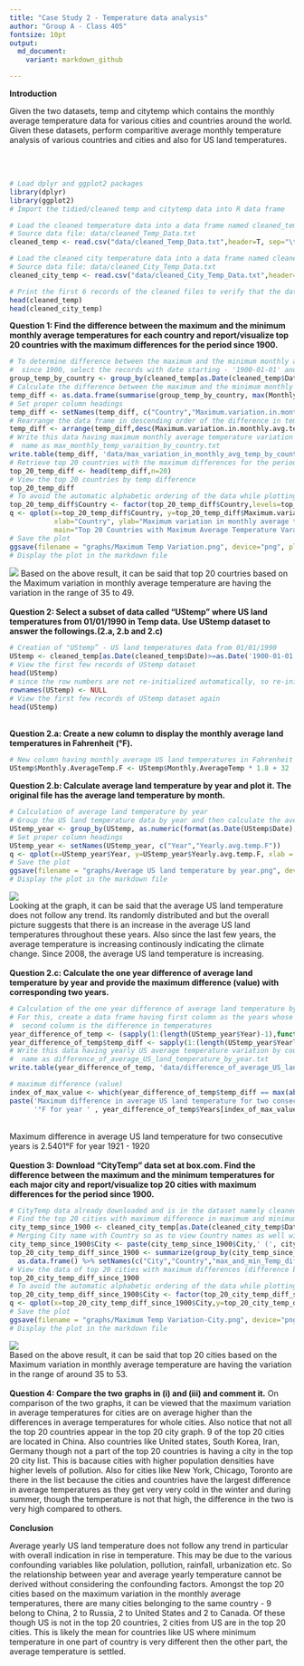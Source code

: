 ```yaml
---
title: "Case Study 2 - Temperature data analysis"
author: "Group A - Class 405"
fontsize: 10pt
output: 
  md_document:
    variant: markdown_github

---
```


<b>Introduction</b>
<br>
<p>
Given the two datasets, temp and citytemp which contains the monthly average temperature data for various cities and countries around the world.  Given these datasets, perform comparitive average monthly temperature analysis of various countries and cities and also for US land temperatures. 
</p>
<br>
<br>

```r
# Load dplyr and ggplot2 packages
library(dplyr)
library(ggplot2)
# Import the tidied/cleaned temp and citytemp data into R data frame

# Load the cleaned temperature data into a data frame named cleaned_temp 
# Source data file: data/cleaned_Temp_Data.txt
cleaned_temp <- read.csv("data/cleaned_Temp_Data.txt",header=T, sep="\t")

# Load the cleaned city temperature data into a data frame named cleaned_city_temp
# Source data file: data/cleaned_City_Temp_Data.txt
cleaned_city_temp <- read.csv("data/cleaned_City_Temp_Data.txt",header=T, sep="\t")

# Print the first 6 records of the cleaned files to verify that the data loaded correctly
head(cleaned_temp)
head(cleaned_city_temp)

```

<b>Question 1: Find the difference between the maximum and the minimum monthly average temperatures for each country and report/visualize top 20 countries with the maximum differences for the period since 1900.</b>
```r
# To determine difference between the maximum and the minimum monthly average temperatures for each country
#  since 1900, select the records with date starting - '1900-01-01' and group the selected data by country
group_temp_by_country <- group_by(cleaned_temp[as.Date(cleaned_temp$Date)>=as.Date('1900-01-01'),], Country)
# Calculate the difference between the maximum and the minimum monthly average temperatures for each country
temp_diff <- as.data.frame(summarise(group_temp_by_country, max(Monthly.AverageTemp) - min(Monthly.AverageTemp)))
# Set proper column headings
temp_diff <- setNames(temp_diff, c("Country","Maximum.variation.in.monthly.avg.temp.since.1900"))
# Rearrange the data frame in descending order of the difference in temperatures
temp_diff <- arrange(temp_diff,desc(Maximum.variation.in.monthly.avg.temp.since.1900))
# Write this data having maximum monthly average temperature variation by country into the data folder with file 
#  name as max_monthly_temp_varaition_by_country.txt
write.table(temp_diff, 'data/max_variation_in_monthly_avg_temp_by_country.txt', sep = "\t", row.names = FALSE, quote = FALSE)
# Retrieve top 20 countries with the maximum differences for the period since 1900
top_20_temp_diff <- head(temp_diff,n=20) 
# View the top 20 countries by temp difference
top_20_temp_diff
# To avoid the automatic alphabetic ordering of the data while plotting the Country, explicitly specify the order of the data and then plot the graph.
top_20_temp_diff$Country <- factor(top_20_temp_diff$Country,levels=top_20_temp_diff$Country[order(desc(top_20_temp_diff$Maximum.variation.in.monthly.avg.temp.since.1900))])
q <- qplot(x=top_20_temp_diff$Country, y=top_20_temp_diff$Maximum.variation.in.monthly.avg.temp.since.1900,
           xlab="Country", ylab="Maximum variation in monthly average temperature(°C)", 
           main="Top 20 Countries with Maximum Average Temperature Varaition", ylim = c(0,51)) + theme(axis.text.x = element_text(angle = 90, hjust=1, vjust=0.5), plot.title = element_text(hjust = 0.5))
# Save the plot
ggsave(filename = "graphs/Maximum Temp Variation.png", device="png", plot=q)
# Display the plot in the markdown file
```
![](graphs/Maximum Temp Variation.png)
Based on the above result, it can be said that top 20 courtries based on the Maximum variation in monthly average temperature are having the variation in the range of 35 to 49.
<br>
<br>
<b>Question 2: Select a subset of data called “UStemp” where US land temperatures from 01/01/1990 in Temp data. Use UStemp dataset to answer the followings.(2.a, 2.b and 2.c)</b>
```r
# Creation of "UStemp” - US land temperatures data from 01/01/1990
UStemp <- cleaned_temp[as.Date(cleaned_temp$Date)>=as.Date('1900-01-01') & cleaned_temp$Country == 'United States',]
# View the first few records of UStemp dataset
head(UStemp)
# since the row numbers are not re-initialized automatically, so re-initialize the row numbers
rownames(UStemp) <- NULL
# View the first few records of UStemp dataset again
head(UStemp)
```
<br>
<b>Question 2.a: Create a new column to display the monthly average land temperatures in Fahrenheit (°F).</b>
```r
# New column having monthly average US land temperatures in Fahrenheit
UStemp$Monthly.AverageTemp.F <- UStemp$Monthly.AverageTemp * 1.8 + 32
```
<b>Question 2.b: Calculate average land temperature by year and plot it. The original file has the average land temperature by month.</b>
```r
# Calculation of average land temperature by year
# Group the US land temperature data by year and then calculate the average temp for the year
UStemp_year <- group_by(UStemp, as.numeric(format(as.Date(UStemp$Date), '%Y'))) %>% summarize(mean(Monthly.AverageTemp.F))
# Set proper column headings
UStemp_year <- setNames(UStemp_year, c("Year","Yearly.avg.temp.F"))
q <- qplot(x=UStemp_year$Year, y=UStemp_year$Yearly.avg.temp.F, xlab = "Year", ylab="Yearly average Temp(°F)", main="Average US land temperature by year") + scale_x_continuous(breaks = seq(1900,2017, 13),minor_breaks=NULL) + scale_y_continuous(breaks = seq(45,53,0.5),minor_breaks=NULL, limits=c(45,54)) + theme(plot.title = element_text(hjust = 0.5))
# Save the plot
ggsave(filename = "graphs/Average US land temperature by year.png", device="png", plot=q)
# Display the plot in the markdown file
```

![](graphs/Average US land temperature by year.png)
<br>
Looking at the graph, it can be said that the average US land temperature does not follow any trend. Its randomly distributed and but the overall picture suggests that there is an increase in the average US land temperatures throughout these years. Also since the last few years, the average temperature is increasing continously indicating the climate change. Since 2008, the average US land temperature is increasing.
<br>
<br>
<b>Question 2.c: Calculate the one year difference of average land temperature by year and provide the maximum difference (value) with corresponding two years.</b>
```r
# Calculation of the one year difference of average land temperature by year
# For this, create a data frame having first column as the years whose temperature difference is taken (format of 'YYYY - YYYY') and the 
#  second column is the difference in temperatures
year_difference_of_temp <- (sapply(1:(length(UStemp_year$Year)-1),function(x){paste(as.character(UStemp_year$Year[x+1]), '-', as.character(UStemp_year$Year[x]))})) %>% as.data.frame %>% setNames(c("Years"))
year_difference_of_temp$temp_diff <- sapply(1:(length(UStemp_year$Yearly.avg.temp.F)-1), function(x){diff(UStemp_year$Yearly.avg.temp.F[x:(x+1)])})
# Write this data having yearly US average temperature variation by country into the data folder with file 
#  name as difference_of_average_US_land_temperature_by_year.txt
write.table(year_difference_of_temp, 'data/difference_of_average_US_land_temperature_by_year.txt', sep = "\t", row.names = FALSE, quote = FALSE)

# maximum difference (value)
index_of_max_value <- which(year_difference_of_temp$temp_diff == max(abs(year_difference_of_temp$temp_diff)))
paste('Maximum difference in average US land temperature for two consecutive years is ' , abs(year_difference_of_temp$temp_diff[index_of_max_value]), 
      '°F for year ' , year_difference_of_temp$Years[index_of_max_value], sep='')
```
<br>
Maximum difference in average US land temperature for two consecutive years is 2.5401°F for year 1921 - 1920
<br>
<br>
<b>Question 3: Download “CityTemp” data set at box.com. Find the difference between the maximum and the minimum temperatures for each major city and report/visualize top 20 cities with maximum differences for the period since 1900.</b>
```r
# CityTemp data already downloaded and is in the dataset namely cleaned_city_temp
# Find the top 20 cities with maximum difference in maximum and minimum temperatures for the period since 1900
city_temp_since_1900 <- cleaned_city_temp[as.Date(cleaned_city_temp$Date)>=as.Date('1900-01-01'),] 
# Merging City name with Country so as to view Country names as well with the city names.
city_temp_since_1900$City <- paste(city_temp_since_1900$City,' (', city_temp_since_1900$Country, ')' , sep='')
top_20_city_temp_diff_since_1900 <- summarize(group_by(city_temp_since_1900, City,Country),  max(Monthly.AverageTemp) - min(Monthly.AverageTemp)) %>%
  as.data.frame() %>% setNames(c("City","Country","max_and_min_Temp_difference_since_1900")) %>% arrange(desc(max_and_min_Temp_difference_since_1900)) %>% head(n=20)
# View the data of top 20 cities with maximum differences (difference between maximum and the minimum temperatures) for the period since 1900
top_20_city_temp_diff_since_1900
# To avoid the automatic alphabetic ordering of the data while plotting the City, explicitly specify the order of the data and then plot the graph.
top_20_city_temp_diff_since_1900$City <- factor(top_20_city_temp_diff_since_1900$City,levels=top_20_city_temp_diff_since_1900$City[order(desc(top_20_city_temp_diff_since_1900$max_and_min_Temp_difference_since_1900))])
q <- qplot(x=top_20_city_temp_diff_since_1900$City,y=top_20_city_temp_diff_since_1900$max_and_min_Temp_difference_since_1900, xlab="City (Country)", ylab="Maximum Tempeature variation since 1900 (°C)", main="Top 20 Cities with Maximum Average Temperature Variation", ylim = c(0,55)) + theme(axis.text.x = element_text(angle = 90,hjust=1, vjust=0.5),plot.title = element_text(hjust = 0.5))
# Save the plot
ggsave(filename = "graphs/Maximum Temp Variation-City.png", device="png", plot=q)
# Display the plot in the markdown file
```
![](graphs/Maximum Temp Variation-City.png)
<br>
Based on the above result, it can be said that top 20 cities based on the Maximum variation in monthly average temperature are having the variation in the range of around 35 to 53.
<br>
<br>
<b>Question 4: Compare the two graphs in (i) and (iii) and comment it.</b>
On comparison of the two graphs, it can be viewed that the maximum variation in average temperatures for cities are on average higher than the differences in average temperatures for whole cities. 
Also notice that not all the top 20 countries appear in the top 20 city graph. 9 of the top 20 cities are located in China. Also countries like United states, South Korea, Iran, Germany though not a part of the top 20 countries is having a city in the top 20 city list. This is bacause cities with higher population densities have higher levels of pollution. Also for cities like New York, Chicago, Toronto are there in the list because the cities and countries have the largest difference in average temperatures as they get very very cold in the winter and during summer, though the temperature is not that high, the difference in the two is very high compared to others.
<br>
<br>
<b>Conclusion</b>
<br>
<p>
Average yearly US land temperature does not follow any trend in particular with overall indication in rise in temperature. This may be due to the various confounding variables like polulation, pollution, rainfall, urbanization etc. So the relationship between year and average yearly temperature cannot be derived without considering the confounding factors.
Amongst the top 20 cities based on the maximum variation in the monthly average temperatures, there are many cities belonging to the same country - 9 belong to China, 2 to Russia, 2 to United States and 2 to Canada. Of these though US is not in the top 20 countries, 2 cities from US are in the top 20 cities. This is likely the mean for countries like US where minimum temperature in one part of country is very different then the other part, the average temperature is settled.  
</p>
